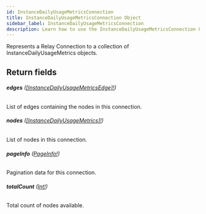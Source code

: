 ```yaml
---
id: InstanceDailyUsageMetricsConnection
title: InstanceDailyUsageMetricsConnection Object
sidebar_label: InstanceDailyUsageMetricsConnection
description: Learn how to use the InstanceDailyUsageMetricsConnection Object for Builder's API.
---
```


Represents a Relay Connection to a collection of InstanceDailyUsageMetrics objects.

## Return fields

###### <b>edges</b> ([[InstanceDailyUsageMetricsEdge]!](/composer/builder/api/schema/object/InstanceDailyUsageMetricsEdge.mdx))

List of edges containing the nodes in this connection.

###### <b>nodes</b> ([[InstanceDailyUsageMetrics]!](/composer/builder/api/schema/object/InstanceDailyUsageMetrics.mdx))

List of nodes in this connection.

###### <b>pageInfo</b> ([PageInfo!](/composer/builder/api/schema/object/PageInfo.mdx))

Pagination data for this connection.

###### <b>totalCount</b> ([Int!](/composer/builder/api/schema/scalar/Int.mdx))

Total count of nodes available.
